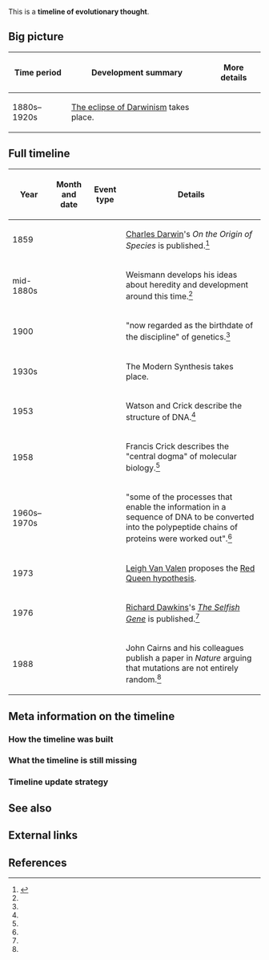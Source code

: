 This is a '''timeline of evolutionary thought'''.

==Big picture==

{| class="wikitable"
! Time period !! Development summary !! More details
|-
| 1880s–1920s || [[wikipedia:The eclipse of Darwinism|The eclipse of Darwinism]] takes place.
|}

==Full timeline==

{| class="sortable wikitable"
! Year !! Month and date !! Event type !! Details
|-
| 1859 || || || [[wikipedia:Charles Darwin|Charles Darwin]]'s ''On the Origin of Species'' is published.<ref name="jablonka">{{cite book |first1=Eva |last1=Jablonka |first2=Marion J. |last2=Lamb |title=Evolution in Four Dimensions: Genetic, Epigenetic, Behavioral, and Symbolic Variation in the History of Life (Revised Edition) |year=2014 |publisher=Massachusetts Institute of Technology}}</ref>
|-
| mid-1880s || || || Weismann develops his ideas about heredity and development around this time.<ref name="jablonka" />
|-
| 1900 || || || "now regarded as the birthdate of the discipline" of genetics.<ref name="jablonka" />{{rp|24}}
|-
| 1930s || || || The Modern Synthesis takes place.
|-
| 1953 || || || Watson and Crick describe the structure of DNA.<ref name="jablonka" />{{rp|30}}
|-
| 1958 || || || Francis Crick describes the "central dogma" of molecular biology.<ref name="jablonka" />{{rp|31}}
|-
| 1960s–1970s || || || "some of the processes that enable the information in a sequence of DNA to be converted into the polypeptide chains of proteins were worked out".<ref name="jablonka" />{{rp|50}}
|-
| 1973 || || || [[wikipedia:Leigh Van Valen|Leigh Van Valen]] proposes the [[wikipedia:Red Queen hypothesis|Red Queen hypothesis]].
|-
| 1976 || || || [[wikipedia:Richard Dawkins|Richard Dawkins]]'s ''[[wikipedia:The Selfish Gene|The Selfish Gene]]'' is published.<ref name="jablonka" />{{rp|37}}
|-
| 1988 || || || John Cairns and his colleagues publish a paper in ''Nature'' arguing that mutations are not entirely random.<ref name="jablonka" />{{rp|79–80}}
|}

==Meta information on the timeline==

===How the timeline was built===

===What the timeline is still missing===

===Timeline update strategy===

==See also==

==External links==

==References==

{{Reflist|30em}}
